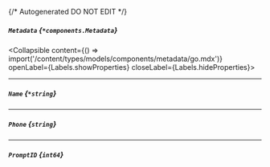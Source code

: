 {/* Autogenerated DO NOT EDIT  */}

##### `Metadata` *{`*components.Metadata`}*
<Collapsible content={() => import('/content/types/models/components/metadata/go.mdx')} openLabel={Labels.showProperties} closeLabel={Labels.hideProperties}>
</Collapsible>

---
##### `Name` *{`*string`}*

---
##### `Phone` *{`string`}*

---
##### `PromptID` *{`int64`}*



